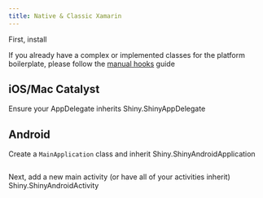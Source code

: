 ```yaml
---
title: Native & Classic Xamarin
---
```




First, install <NugetBadge name="Shiny.Hosting.Native" />

If you already have a complex or implemented classes for the platform boilerplate, please
follow the [manual hooks](./manual) guide

## iOS/Mac Catalyst

Ensure your AppDelegate inherits Shiny.ShinyAppDelegate

## Android

Create a `MainApplication` class and inherit Shiny.ShinyAndroidApplication

```csharp
```

Next, add a new main activity (or have all of your activities inherit) Shiny.ShinyAndroidActivity

```csharp
```